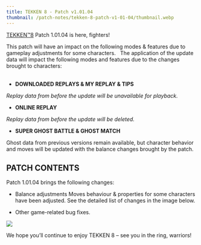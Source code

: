```yaml
---
title: TEKKEN 8 - Patch v1.01.04
thumbnail: /patch-notes/tekken-8-patch-v1-01-04/thumbnail.webp
---
```

[TEKKEN™8](https://en.bandainamcoent.eu/tekken/tekken-8) Patch 1.01.04 is here, fighters!

This patch will have an impact on the following modes & features due to gameplay adjustments for some characters.   The application of the update data will impact the following modes and features due to the changes brought to characters:\
&#x20; &#x20;

* **DOWNLOADED REPLAYS & MY REPLAY & TIPS**

&#x20;*Replay data from before the update will be unavailable for playback.*

* **ONLINE REPLAY**

&#x20;*Replay data from before the update will be deleted.*

* **SUPER GHOST BATTLE & GHOST MATCH**

&#x20;Ghost data from previous versions remain available, but character behavior and moves will be updated with the balance changes brought by the patch.  &#x20;

## **PATCH CONTENTS**

Patch 1.01.04 brings the following changes:&#x20;

* Balance adjustments Moves behaviour & properties for some characters have been adjusted. See the detailed list of changes in the image below.

* Other game-related bug fixes.

![](/patch-notes/tekken-8-patch-v1-01-04/tekken8-patch-101-04-details.jpg)

&#x20;We hope you’ll continue to enjoy TEKKEN 8 – see you in the ring, warriors!
